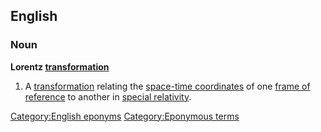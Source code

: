 ==English==

===Noun===
{{wikipedia}}
'''Lorentz [[transformation]]'''

# {{cattag2|Mathematics|Physics}} A [[transformation]] relating the [[space-time coordinates]] of one [[frame of reference]] to another in [[special relativity]].

[[Category:English eponyms]]
[[Category:Eponymous terms]]<!--SOED-->